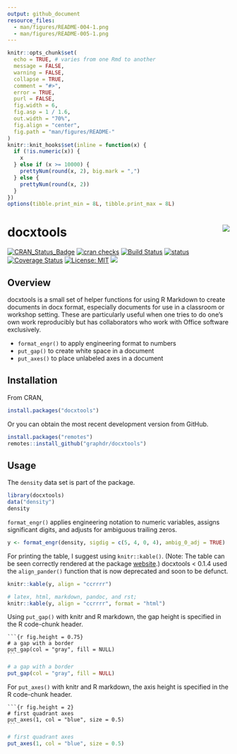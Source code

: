 ```yaml
---
output: github_document
resource_files:
  - man/figures/README-004-1.png
  - man/figures/README-005-1.png
---
```


<!-- README.md is generated from README.Rmd. Please edit that file -->

```r
knitr::opts_chunk$set(
  echo = TRUE, # varies from one Rmd to another
  message = FALSE,
  warning = FALSE,
  collapse = TRUE,
  comment = "#>",
  error = TRUE,
  purl = FALSE,
  fig.width = 6,
  fig.asp = 1 / 1.6,
  out.width = "70%",
  fig.align = "center",
  fig.path = "man/figures/README-"
)
knitr::knit_hooks$set(inline = function(x) {
  if (!is.numeric(x)) {
    x
  } else if (x >= 10000) {
    prettyNum(round(x, 2), big.mark = ",")
  } else {
    prettyNum(round(x, 2))
  }
})
options(tibble.print_min = 8L, tibble.print_max = 8L)
```

# docxtools <img src="man/figures/logo.png" align="right" />

[![CRAN_Status_Badge](http://www.r-pkg.org/badges/version/docxtools)](https://CRAN.R-project.org/package=docxtools) 
[![cran checks](https://cranchecks.info/badges/summary/rhub)](https://cran.r-project.org/web/checks/check_results_rhub.html)
[![Build Status](https://travis-ci.org/graphdr/docxtools.svg?branch=master)](https://travis-ci.org/graphdr/docxtools) 
[![status](https://tinyverse.netlify.com/badge/docxtools)](https://CRAN.R-project.org/package=docxtools)
[![Coverage Status](https://img.shields.io/codecov/c/github/graphdr/docxtools/master.svg)](https://codecov.io/github/graphdr/docxtools?branch=master) 
[![License: MIT](https://img.shields.io/badge/License-MIT-blue.svg)](https://opensource.org/licenses/MIT) 
[![](https://cranlogs.r-pkg.org/badges/grand-total/docxtools)](https://CRAN.R-project.org/package=docxtools) 

## Overview

docxtools is a small set of helper functions for using R Markdown to create documents in docx format, especially documents for use in a classroom or workshop setting. These are particularly useful when one tries to do one's own work reproducibly but has collaborators who work with Office software exclusively.  

- `format_engr()` to apply engineering format to numbers 
<!-- - `align_pander()` to print a table of numbers using pander (deprecated) -->
- `put_gap()`  to create white space in a document 
- `put_axes()` to place unlabeled axes in a document 

## Installation  

From CRAN, 

```r
install.packages("docxtools")
```

Or you can obtain the most recent development version from GitHub.  

```r
install.packages("remotes")
remotes::install_github("graphdr/docxtools")
```

## Usage 

The `density` data set is part of the package.  

```r
library(docxtools)
data("density")
density
```

`format_engr()` applies engineering notation to numeric variables, assigns significant digits, and adjusts for ambiguous trailing zeros.  

```r
y <- format_engr(density, sigdig = c(5, 4, 0, 4), ambig_0_adj = TRUE)
```

For printing the table, I suggest using `knitr::kable()`. (Note: The table can be seen correctly rendered at the package [website](https://graphdr.github.io/docxtools/).)  docxtools < 0.1.4 used the `align_pander()` function that is now deprecated and soon to be defunct. 

```r
knitr::kable(y, align = "ccrrrr")
```

```r
# latex, html, markdown, pandoc, and rst;
knitr::kable(y, align = "ccrrrr", format = "html")
```

Using `put_gap()` with knitr and R markdown, the gap height is specified in the R code-chunk header. 

<pre class="r"><code>```{r fig.height = 0.75}
# a gap with a border
put_gap(col = "gray", fill = NULL)
<code>```</code></code></pre>

```r
# a gap with a border
put_gap(col = "gray", fill = NULL)
```

For `put_axes()` with knitr and R markdown, the axis height is specified in the R code-chunk header. 

<pre class="r"><code>```{r fig.height = 2}
# first quadrant axes
put_axes(1, col = "blue", size = 0.5)
<code>```</code></code></pre>

```r
# first quadrant axes
put_axes(1, col = "blue", size = 0.5)
```



